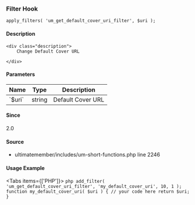 
<UMBreadCrumb type="filter"/>

### Filter Hook    
    
```
apply_filters( 'um_get_default_cover_uri_filter', $uri );
```

#### Description
    <div class="description">
        Change Default Cover URL
 
    </div>

#### Parameters
            
<table className="table-auto mt-2 border dark:border-gray-500 p-5 text-sm text-left">
<thead>
<tr>
<th  className="px-3">Name</th>
<th  className="px-3">Type</th>
<th  className="px-3">Description</th>
</tr>
</thead>
<tbody>
               <tr >
               <td className="px-3 py-2">`$uri`</td>
               <td className="px-3 py-2">string</td>
               <td className="px-3 py-2 text-sm">Default Cover URL</td>
               </tr>
</tbody>
</table>

#### Since
<div class="description">
2.0
</div>

#### Source
  - <Link href="https://github.com/ultimatemember/ultimatemember/tree/2.5.0/includes/um-short-functions.php#L2246">ultimatemember/includes/um-short-functions.php</Link> <Link href="https://github.com/ultimatemember/ultimatemember/tree/2.5.0/includes/um-short-functions.php#L2246">line 2246</Link>



#### Usage Example

<Tabs items={['PHP']}>
    <Tab>
    ```php
    add_filter( 'um_get_default_cover_uri_filter', 'my_default_cover_uri', 10, 1 );
 function my_default_cover_uri( $uri ) {
     // your code here
     return $uri;
 }
    ```
    </Tab>
</Tabs>